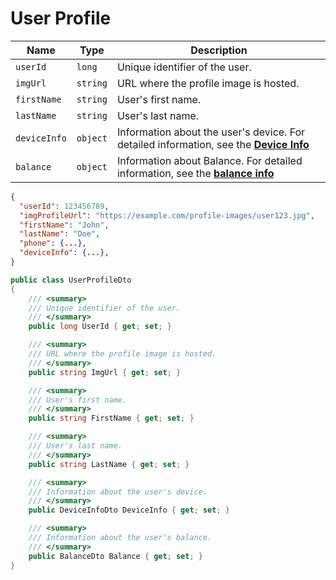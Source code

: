



# User Profile

| Name            | Type     | Description                                     |
|-----------------|----------|-------------------------------------------------|
| `userId`        | `long`   | Unique identifier of the user.                  |
| `imgUrl`        | `string` | URL where the profile image is hosted.          |
| `firstName`     | `string` | User's first name.                              |
| `lastName`      | `string` | User's last name.                               |
| `deviceInfo`    | `object` | Information about the user's device. For detailed information, see the **[Device Info](/docs/DTO/Objects/deviceInfoDto)**  |
| `balance`       | `object` | Information about Balance. For detailed information, see the **[balance info](/docs/DTO/Objects/balanceDTO)**           |



<Tabs>
  <TabItem value="json" label="Json">

```json
{
  "userId": 123456789,
  "imgProfileUrl": "https://example.com/profile-images/user123.jpg",
  "firstName": "John",
  "lastName": "Doe",
  "phone": {...},
  "deviceInfo": {...},
}
```

  </TabItem>

  <TabItem value="c#" label="C#">

```c#
public class UserProfileDto
{
    /// <summary>
    /// Unique identifier of the user.
    /// </summary>
    public long UserId { get; set; }

    /// <summary>
    /// URL where the profile image is hosted.
    /// </summary>
    public string ImgUrl { get; set; }

    /// <summary>
    /// User's first name.
    /// </summary>
    public string FirstName { get; set; }

    /// <summary>
    /// User's last name.
    /// </summary>
    public string LastName { get; set; }

    /// <summary>
    /// Information about the user's device.
    /// </summary>
    public DeviceInfoDto DeviceInfo { get; set; }

    /// <summary>
    /// Information about the user's balance.
    /// </summary>
    public BalanceDto Balance { get; set; }
}
```

  </TabItem>

  
</Tabs>
